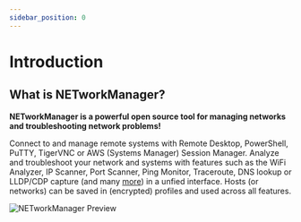 ```yaml
---
sidebar_position: 0
---
```



# Introduction

## What is NETworkManager?

**NETworkManager is a powerful open source tool for managing networks and troubleshooting network problems!**

Connect to and manage remote systems with Remote Desktop, PowerShell, PuTTY, TigerVNC or AWS (Systems Manager) Session Manager. Analyze and troubleshoot your network and systems with features such as the WiFi Analyzer, IP Scanner, Port Scanner, Ping Monitor, Traceroute, DNS lookup or LLDP/CDP capture (and many [more](./features)) in a unfied interface. Hosts (or networks) can be saved in (encrypted) profiles and used across all features.

![NETworkManager Preview](/img/preview.gif)
